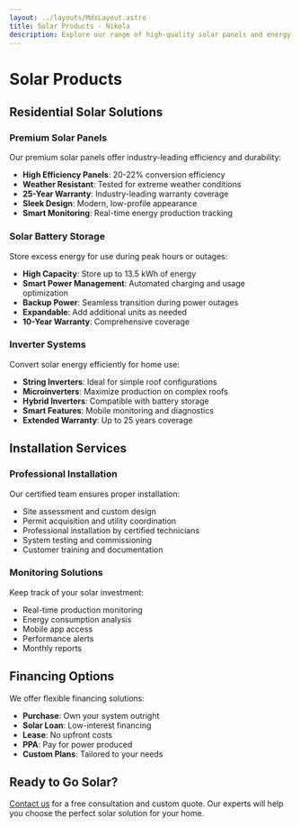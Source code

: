 ```yaml
---
layout: ../layouts/MdxLayout.astro
title: Solar Products - Nikola
description: Explore our range of high-quality solar panels and energy solutions
---
```


# Solar Products

## Residential Solar Solutions

### Premium Solar Panels

Our premium solar panels offer industry-leading efficiency and durability:

- **High Efficiency Panels**: 20-22% conversion efficiency
- **Weather Resistant**: Tested for extreme weather conditions
- **25-Year Warranty**: Industry-leading warranty coverage
- **Sleek Design**: Modern, low-profile appearance
- **Smart Monitoring**: Real-time energy production tracking

### Solar Battery Storage

Store excess energy for use during peak hours or outages:

- **High Capacity**: Store up to 13.5 kWh of energy
- **Smart Power Management**: Automated charging and usage optimization
- **Backup Power**: Seamless transition during power outages
- **Expandable**: Add additional units as needed
- **10-Year Warranty**: Comprehensive coverage

### Inverter Systems

Convert solar energy efficiently for home use:

- **String Inverters**: Ideal for simple roof configurations
- **Microinverters**: Maximize production on complex roofs
- **Hybrid Inverters**: Compatible with battery storage
- **Smart Features**: Mobile monitoring and diagnostics
- **Extended Warranty**: Up to 25 years coverage

## Installation Services

### Professional Installation

Our certified team ensures proper installation:

- Site assessment and custom design
- Permit acquisition and utility coordination
- Professional installation by certified technicians
- System testing and commissioning
- Customer training and documentation

### Monitoring Solutions

Keep track of your solar investment:

- Real-time production monitoring
- Energy consumption analysis
- Mobile app access
- Performance alerts
- Monthly reports

## Financing Options

We offer flexible financing solutions:

- **Purchase**: Own your system outright
- **Solar Loan**: Low-interest financing
- **Lease**: No upfront costs
- **PPA**: Pay for power produced
- **Custom Plans**: Tailored to your needs

## Ready to Go Solar?

[Contact us](/contact) for a free consultation and custom quote. Our experts will help you choose the perfect solar solution for your home. 